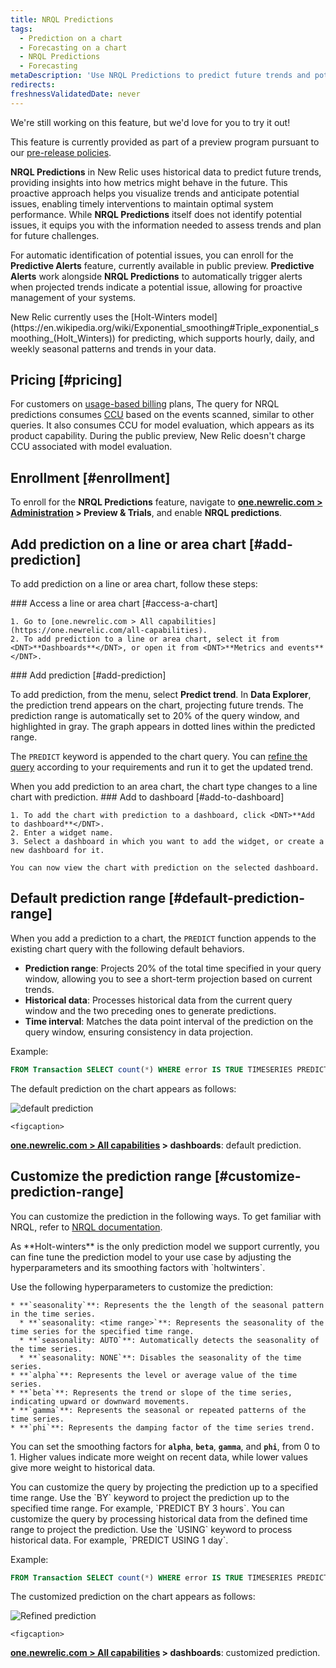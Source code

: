 ```yaml
---
title: NRQL Predictions
tags:
  - Prediction on a chart
  - Forecasting on a chart
  - NRQL Predictions
  - Forecasting
metaDescription: 'Use NRQL Predictions to predict future trends and potential performance issues.'
redirects:
freshnessValidatedDate: never
---
```

<Callout title="preview">
  We're still working on this feature, but we'd love for you to try it out!

  This feature is currently provided as part of a preview program pursuant to our [pre-release policies](/docs/licenses/license-information/referenced-policies/new-relic-pre-release-policy).
</Callout>

<DNT>**NRQL Predictions**</DNT> in New Relic uses historical data to predict future trends, providing insights into how metrics might behave in the future. This proactive approach helps you visualize trends and anticipate potential issues, enabling timely interventions to maintain optimal system performance. While <DNT>**NRQL Predictions**</DNT> itself does not identify potential issues, it equips you with the information needed to assess trends and plan for future challenges.


For automatic identification of potential issues, you can enroll for the <DNT>**Predictive Alerts**</DNT> feature, currently available in public preview. <DNT>**Predictive Alerts**</DNT> work alongside <DNT>**NRQL Predictions**</DNT> to automatically trigger alerts when projected trends indicate a potential issue, allowing for proactive management of your systems.

<Callout variant="tip">
  New Relic currently uses the [Holt-Winters model](https://en.wikipedia.org/wiki/Exponential_smoothing#Triple_exponential_smoothing_(Holt_Winters)) for predicting, which supports hourly, daily, and weekly seasonal patterns and trends in your data.
</Callout>

## Pricing [#pricing]
  For customers on [usage-based billing](/docs/accounts/accounts-billing/new-relic-one-pricing-billing/new-relic-one-pricing-billing) plans, The query for NRQL predictions consumes [CCU](/docs/licenses/license-information/product-definitions/new-relic-one-pricing-definitions/#compute-capacity-unit) based on the events scanned, similar to other queries. It also consumes CCU for model evaluation, which appears as its product capability. During the public preview, New Relic doesn't charge CCU associated with model evaluation.

## Enrollment [#enrollment]
To enroll for the <DNT>**NRQL Predictions**</DNT> feature, navigate to <DNT>**[one.newrelic.com > Administration](https://one.newrelic.com//admin-portal) > Preview & Trials**</DNT>, and enable <DNT>**NRQL predictions**</DNT>.

## Add prediction on a line or area chart [#add-prediction]
To add prediction on a line or area chart, follow these steps:

<Steps>

  <Step>
    ### Access a line or area chart [#access-a-chart]

    1. Go to [one.newrelic.com > All capabilities](https://one.newrelic.com/all-capabilities).
    2. To add prediction to a line or area chart, select it from <DNT>**Dashboards**</DNT>, or open it from <DNT>**Metrics and events**</DNT>.
  </Step>

  <Step>
    ### Add prediction [#add-prediction]

  To add prediction, from the <Icon name="fe-more-horizontal"/> menu, select <DNT>**Predict trend**</DNT>. In **Data Explorer**, the prediction trend appears on the chart, projecting future trends. The prediction range is automatically set to 20% of the query window, and highlighted in gray. The graph appears in dotted lines within the predicted range. 

  The `PREDICT` keyword is appended to the chart query. You can [refine the query](#customize-prediction-range) according to your requirements and run it to get the updated trend.

  <Callout variant="tip">
 When you add prediction to an area chart, the chart type changes to a line chart with prediction.
  </Callout>

  </Step>

  <Step>
    ### Add to dashboard [#add-to-dashboard]

    1. To add the chart with prediction to a dashboard, click <DNT>**Add to dashboard**</DNT>.
    2. Enter a widget name.
    3. Select a dashboard in which you want to add the widget, or create a new dashboard for it.

    You can now view the chart with prediction on the selected dashboard.

  </Step>
  
</Steps>

## Default prediction range [#default-prediction-range]
When you add a prediction to a chart, the `PREDICT` function appends to the existing chart query with the following default behaviors.
* **Prediction range**: Projects 20% of the total time specified in your query window, allowing you to see a short-term projection based on current trends.
* **Historical data**: Processes historical data from the current query window and the two preceding ones to generate predictions.
* **Time interval**: Matches the data point interval of the prediction on the query window, ensuring consistency in data projection.

Example:

```sql
FROM Transaction SELECT count(*) WHERE error IS TRUE TIMESERIES PREDICT
```
The default prediction on the chart appears as follows:

   <img
     title="default prediction"
     alt="default prediction"
     src="/images/nrql-predictions-default.webp"
   />

    <figcaption>
  <DNT>**[one.newrelic.com > All capabilities](https://one.newrelic.com/all-capabilities) > dashboards**</DNT>: default prediction.

</figcaption>

## Customize the prediction range [#customize-prediction-range]
You can customize the prediction in the following ways. To get familiar with NRQL, refer to [NRQL documentation](/docs/nrql/get-started/introduction-nrql-new-relics-query-language).

<CollapserGroup>
<Collapser id="hyperparameters" title="Customize the query using hyperparameters and its smoothing levels">
 As <DNT>**Holt-winters**</DNT> is the only prediction model we support currently, you can fine tune the prediction model to your use case by adjusting the hyperparameters and its smoothing factors with `holtwinters`.
 
 Use the following hyperparameters to customize the prediction:

    * **`seasonality`**: Represents the the length of the seasonal pattern in the time series.
      * **`seasonality: <time range>`**: Represents the seasonality of the time series for the specified time range.
      * **`seasonality: AUTO`**: Automatically detects the seasonality of the time series.
      * **`seasonality: NONE`**: Disables the seasonality of the time series.
    * **`alpha`**: Represents the level or average value of the time series.
    * **`beta`**: Represents the trend or slope of the time series, indicating upward or downward movements.
    * **`gamma`**: Represents the seasonal or repeated patterns of the time series.
    * **`phi`**: Represents the damping factor of the time series trend.
  
You can set the smoothing factors for **`alpha`**, **`beta`**, **`gamma`**, and **`phi`**, from 0 to 1. Higher values indicate more weight on recent data, while lower values give more weight to historical data.
 
</Collapser>
<Collapser id="prediction-range" title="Customize the query by prediction range">
 You can customize the query by projecting the prediction up to a specified time range. Use the `BY` keyword to project the prediction up to the specified time range. For example, `PREDICT BY 3 hours`.
</Collapser>
<Collapser id="historical-data-range" title="Customize the query by processing historical data for a specified time range">
  You can customize the query by processing historical data from the defined time range to project the prediction. Use the `USING` keyword to process historical data. For example, `PREDICT USING 1 day`.
 
</Collapser>
</CollapserGroup>

Example:

```sql
FROM Transaction SELECT count(*) WHERE error IS TRUE TIMESERIES PREDICT holtwinters(beta: 0.5) BY 3 hours USING 1 day
```

The customized prediction on the chart appears as follows:

   <img
     title="Refined prediction"
     alt="Refined prediction"
     src="/images/nrql-predictions-refined.webp"
   />

    <figcaption>
  <DNT>**[one.newrelic.com > All capabilities](https://one.newrelic.com/all-capabilities) > dashboards**</DNT>: customized prediction.

</figcaption>

